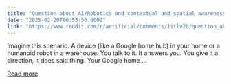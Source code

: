 ```yaml
---
title: "Question about AI/Robotics and contextual and spatial awareness."
date: "2025-02-20T00:53:56.000Z"
link: "https://www.reddit.com/r/artificial/comments/1itlv2b/question_about_airobotics_and_contextual_and/"
---
```


Imagine this scenario. A device (like a Google home hub) in your home or a humanoid robot in a warehouse. You talk to it. It answers you. You give it a direction, it does said thing. Your Google home ...

[Read more](https://www.reddit.com/r/artificial/comments/1itlv2b/question_about_airobotics_and_contextual_and/)
